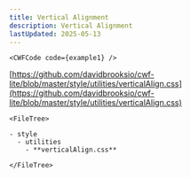 ```yaml
---
title: Vertical Alignment
description: Vertical Alignment
lastUpdated: 2025-05-13
---
```




<Tabs>
  <TabItem label="Overview" icon="puzzle">

    <CWFCode code={example1} />
  </TabItem>
  <TabItem label="Files" icon="list-format">

  [https://github.com/davidbrooksio/cwf-lite/blob/master/style/utilities/verticalAlign.css](https://github.com/davidbrooksio/cwf-lite/blob/master/style/utilities/verticalAlign.css)
  
    <FileTree>

    - style
      - utilities
        - **verticalAlign.css**

    </FileTree>
  </TabItem>
  <TabItem label="Stylesheet" icon="open-book">
    <Code code={cssExample} lang="css" />
  </TabItem>
</Tabs>